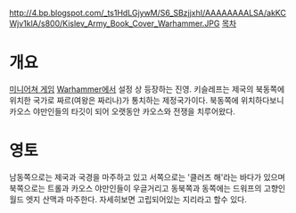 http://4.bp.blogspot.com/_ts1HdLGjywM/S6_SBzjjxhI/AAAAAAAALSA/akKCWjv1klA/s800/Kislev_Army_Book_Cover_Warhammer.JPG
[[목차]]


= 개요 =
[[미니어쳐 게임]] [[Warhammer]]에서 설정 상 등장하는 진영. 키슬레프는 제국의 북동쪽에 위치한 국가로 짜르(여왕은 짜리나)가 통치하는 제정국가이다. 북동쪽에 위치하다보니 카오스 야만인들의 타깃이 되어 오랫동안 카오스와 전쟁을 치루어왔다.

= 영토 =
남동쪽으로는 제국과 국경을 마주하고 있고 서쪽으로는 '클러즈 해'라는 바다가 있으며 북쪽으로는 트롤과 카오스 야만인들이 우글거리고 동북쪽과 동쪽에는 드워프의 고향인 월드 엣지 산맥과 마주한다. 자세히보면 고립되어있는 지리라고 할수 있다.
